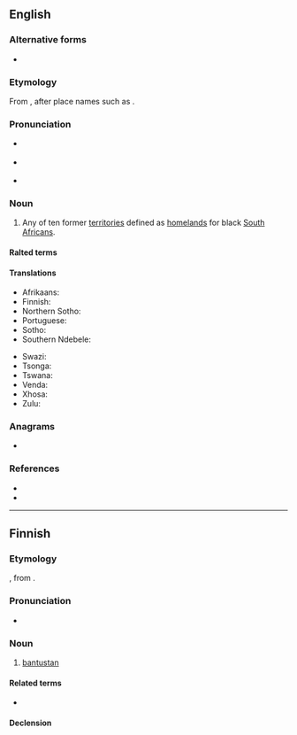 ==English==

===Alternative forms===
{{wikipedia}}
* {{alter|en|Bantustan}}

===Etymology===
From {{m|bnt-pro|*bantʊ̀|bantu|pos=meaning “people” in some of the {{der|en|bnt}} languages}} {{affix|en|-stan|t1=home of|pos1=suffix of {{der|en|fa|-}} origin}}, after place names such as {{m|en|Hindustan}}.

===Pronunciation===
* {{a|UK}} {{IPA|/ˌbantuːˈstan/|/ˌbantuːˈstɑːn/|lang=en}}
* {{a|US}} {{IPA|/ˌbæntuˈstæn/|/ˌbɑntuˈstɑn/|/ˈbæntuˌstæn/|/ˈbɑntuˌstɑn/|lang=en}}
* {{rhymes|æn|ɑːn|lang=en}}

===Noun===
{{en-noun}}

# {{lb|en|originally|_|South Africa|historical}} Any of ten former [[territory|territories]] defined as [[homeland]]s for black [[South African]]s.

====Ralted terms====
{{rel3|lang=en|Bantoid|Bantologist|Bantu|Bantuist|Bantuization|Proto-Bantu}}

====Translations====
{{trans-top|territory defined as a homeland for black South Africans}}
* Afrikaans: {{t-needed|af}}
* Finnish: {{t+|fi|bantustan}}
* Northern Sotho: {{t-needed|nso}}
* Portuguese: {{t|pt|bantustão|m}}
* Sotho: {{t-needed|st}}
* Southern Ndebele: {{t-needed|nr}}
{{trans-mid}}
* Swazi: {{t-needed|ss}}
* Tsonga: {{t-needed|ts}}
* Tswana: {{t-needed|tn}}
* Venda: {{t-needed|ve}}
* Xhosa: {{t-needed|xh}}
* Zulu: {{t-needed|zu}}
{{trans-bottom}}

===Anagrams===
* {{anagrams|en|a=aabnnsttu|subnatant}}

===References===
* {{R:ODO}}
* {{R:MWO}}

----

==Finnish==

===Etymology===
{{bor|fi|en|-}}, from {{m|bnt-pro|*bantʊ̀|bantu|pos=meaning “people” in some of the {{der|fi|bnt}} languages}} {{affix|en|-stan|t1=home of|pos1=suffix of {{der|fi|fa|-}} origin|nocat=1}}.

===Pronunciation===
{{wikipedia|lang=fi}}
* {{fi-IPA}}

===Noun===
{{fi-noun}}

# {{lb|fi|historical}} [[#English|bantustan]] {{gloss|territory defined as a homeland for black South Africans}}

====Related terms====
* {{l|fi|bantu}}

====Declension====
{{fi-decl-risti|bantustan|||a|i=0}}